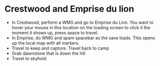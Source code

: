 
# Crestwood and Emprise du lion

- In Crestwood, perform a WMG and go to Emprise du Lion. You want to hover your mouse in this location on the loading screen to click it the moment it shows up, press space to travel.
- In Emprise, do WMG and spam spacebar as the save loads. This opens up the local map with all markers.
- Travel to keep and capture. Travel back to camp
- Grab dawnstone that is down the hill
- Travel to skyhold
